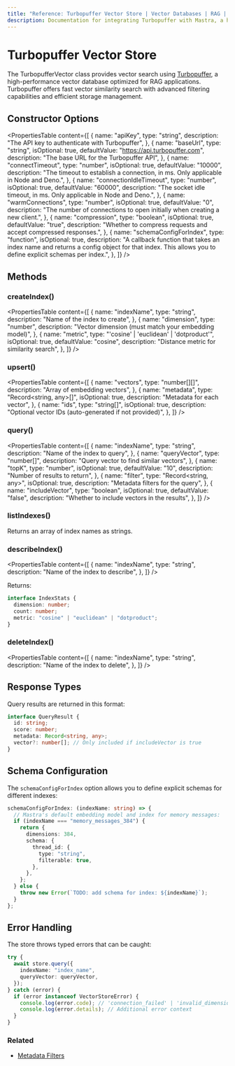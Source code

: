 ```yaml
---
title: "Reference: Turbopuffer Vector Store | Vector Databases | RAG | Mastra Docs"
description: Documentation for integrating Turbopuffer with Mastra, a high-performance vector database for efficient similarity search.
---
```


# Turbopuffer Vector Store

The TurbopufferVector class provides vector search using [Turbopuffer](https://turbopuffer.com/), a high-performance vector database optimized for RAG applications. Turbopuffer offers fast vector similarity search with advanced filtering capabilities and efficient storage management.

## Constructor Options

<PropertiesTable
  content={[
    {
      name: "apiKey",
      type: "string",
      description: "The API key to authenticate with Turbopuffer",
    },
    {
      name: "baseUrl",
      type: "string",
      isOptional: true,
      defaultValue: "https://api.turbopuffer.com",
      description: "The base URL for the Turbopuffer API",
    },
    {
      name: "connectTimeout",
      type: "number",
      isOptional: true,
      defaultValue: "10000",
      description:
        "The timeout to establish a connection, in ms. Only applicable in Node and Deno.",
    },
    {
      name: "connectionIdleTimeout",
      type: "number",
      isOptional: true,
      defaultValue: "60000",
      description:
        "The socket idle timeout, in ms. Only applicable in Node and Deno.",
    },
    {
      name: "warmConnections",
      type: "number",
      isOptional: true,
      defaultValue: "0",
      description:
        "The number of connections to open initially when creating a new client.",
    },
    {
      name: "compression",
      type: "boolean",
      isOptional: true,
      defaultValue: "true",
      description:
        "Whether to compress requests and accept compressed responses.",
    },
    {
      name: "schemaConfigForIndex",
      type: "function",
      isOptional: true,
      description:
        "A callback function that takes an index name and returns a config object for that index. This allows you to define explicit schemas per index.",
    },
  ]}
/>

## Methods

### createIndex()

<PropertiesTable
  content={[
    {
      name: "indexName",
      type: "string",
      description: "Name of the index to create",
    },
    {
      name: "dimension",
      type: "number",
      description: "Vector dimension (must match your embedding model)",
    },
    {
      name: "metric",
      type: "'cosine' | 'euclidean' | 'dotproduct'",
      isOptional: true,
      defaultValue: "cosine",
      description: "Distance metric for similarity search",
    },
  ]}
/>

### upsert()

<PropertiesTable
  content={[
    {
      name: "vectors",
      type: "number[][]",
      description: "Array of embedding vectors",
    },
    {
      name: "metadata",
      type: "Record<string, any>[]",
      isOptional: true,
      description: "Metadata for each vector",
    },
    {
      name: "ids",
      type: "string[]",
      isOptional: true,
      description: "Optional vector IDs (auto-generated if not provided)",
    },
  ]}
/>

### query()

<PropertiesTable
  content={[
    {
      name: "indexName",
      type: "string",
      description: "Name of the index to query",
    },
    {
      name: "queryVector",
      type: "number[]",
      description: "Query vector to find similar vectors",
    },
    {
      name: "topK",
      type: "number",
      isOptional: true,
      defaultValue: "10",
      description: "Number of results to return",
    },
    {
      name: "filter",
      type: "Record<string, any>",
      isOptional: true,
      description: "Metadata filters for the query",
    },
    {
      name: "includeVector",
      type: "boolean",
      isOptional: true,
      defaultValue: "false",
      description: "Whether to include vectors in the results",
    },
  ]}
/>

### listIndexes()

Returns an array of index names as strings.

### describeIndex()

<PropertiesTable
  content={[
    {
      name: "indexName",
      type: "string",
      description: "Name of the index to describe",
    },
  ]}
/>

Returns:

```typescript copy
interface IndexStats {
  dimension: number;
  count: number;
  metric: "cosine" | "euclidean" | "dotproduct";
}
```

### deleteIndex()

<PropertiesTable
  content={[
    {
      name: "indexName",
      type: "string",
      description: "Name of the index to delete",
    },
  ]}
/>

## Response Types

Query results are returned in this format:

```typescript copy
interface QueryResult {
  id: string;
  score: number;
  metadata: Record<string, any>;
  vector?: number[]; // Only included if includeVector is true
}
```

## Schema Configuration

The `schemaConfigForIndex` option allows you to define explicit schemas for different indexes:

```typescript copy
schemaConfigForIndex: (indexName: string) => {
  // Mastra's default embedding model and index for memory messages:
  if (indexName === "memory_messages_384") {
    return {
      dimensions: 384,
      schema: {
        thread_id: {
          type: "string",
          filterable: true,
        },
      },
    };
  } else {
    throw new Error(`TODO: add schema for index: ${indexName}`);
  }
};
```

## Error Handling

The store throws typed errors that can be caught:

```typescript copy
try {
  await store.query({
    indexName: "index_name",
    queryVector: queryVector,
  });
} catch (error) {
  if (error instanceof VectorStoreError) {
    console.log(error.code); // 'connection_failed' | 'invalid_dimension' | etc
    console.log(error.details); // Additional error context
  }
}
```

### Related

- [Metadata Filters](./metadata-filters)
